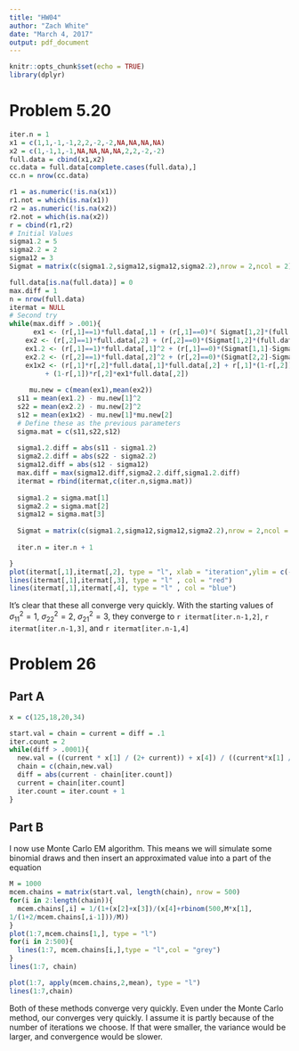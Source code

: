 ```yaml
---
title: "HW04"
author: "Zach White"
date: "March 4, 2017"
output: pdf_document
---
```


```r
knitr::opts_chunk$set(echo = TRUE)
library(dplyr)
```

# Problem 5.20
```r

iter.n = 1
x1 = c(1,1,-1,-1,2,2,-2,-2,NA,NA,NA,NA)
x2 = c(1,-1,1,-1,NA,NA,NA,NA,2,2,-2,-2)
full.data = cbind(x1,x2)
cc.data = full.data[complete.cases(full.data),]
cc.n = nrow(cc.data)

r1 = as.numeric(!is.na(x1))
r1.not = which(is.na(x1))
r2 = as.numeric(!is.na(x2))
r2.not = which(is.na(x2))
r = cbind(r1,r2)
# Initial Values
sigma1.2 = 5
sigma2.2 = 2
sigma12 = 3
Sigmat = matrix(c(sigma1.2,sigma12,sigma12,sigma2.2),nrow = 2,ncol = 2)

full.data[is.na(full.data)] = 0
max.diff = 1
n = nrow(full.data)
itermat = NULL
# Second try
while(max.diff > .001){
      ex1 <- (r[,1]==1)*full.data[,1] + (r[,1]==0)*( Sigmat[1,2]*(full.data[,2])/Sigmat[2,2])
    ex2 <- (r[,2]==1)*full.data[,2] + (r[,2]==0)*(Sigmat[1,2]*(full.data[,1])/Sigmat[1,1])
    ex1.2 <- (r[,1]==1)*full.data[,1]^2 + (r[,1]==0)*(Sigmat[1,1]-Sigmat[1,2]^2/Sigmat[2,2]+ ex1^2)
    ex2.2 <- (r[,2]==1)*full.data[,2]^2 + (r[,2]==0)*(Sigmat[2,2]-Sigmat[1,2]^2/Sigmat[1,1]+ ex2^2)
    ex1x2 <- (r[,1]*r[,2]*full.data[,1]*full.data[,2] + r[,1]*(1-r[,2])*full.data[,1]*ex2
         + (1-r[,1])*r[,2]*ex1*full.data[,2])
    
     mu.new = c(mean(ex1),mean(ex2))
  s11 = mean(ex1.2) - mu.new[1]^2
  s22 = mean(ex2.2) - mu.new[2]^2
  s12 = mean(ex1x2) - mu.new[1]*mu.new[2]
  # Define these as the previous parameters
  sigma.mat = c(s11,s22,s12)
  
  sigma1.2.diff = abs(s11 - sigma1.2) 
  sigma2.2.diff = abs(s22 - sigma2.2) 
  sigma12.diff = abs(s12 - sigma12)
  max.diff = max(sigma12.diff,sigma2.2.diff,sigma1.2.diff)
  itermat = rbind(itermat,c(iter.n,sigma.mat))
  
  sigma1.2 = sigma.mat[1]
  sigma2.2 = sigma.mat[2]
  sigma12 = sigma.mat[3]
  
  Sigmat = matrix(c(sigma1.2,sigma12,sigma12,sigma2.2),nrow = 2,ncol = 2)
  
  iter.n = iter.n + 1

}
plot(itermat[,1],itermat[,2], type = "l", xlab = "iteration",ylim = c(-2,6))
lines(itermat[,1],itermat[,3], type = "l" , col = "red")
lines(itermat[,1],itermat[,4], type = "l" , col = "blue")
```
It's clear that these all converge very quickly.  With the starting values of $\sigma_{11}^2 = 1$, $\sigma_{22}^2 = 2$, $\sigma_{21}^2 = 3$, they converge to `r itermat[iter.n-1,2]`, `r itermat[iter.n-1,3]`, and `r itermat[iter.n-1,4]`

# Problem 26

## Part A
```r
x = c(125,18,20,34)

start.val = chain = current = diff = .1
iter.count = 2
while(diff > .0001){
  new.val = ((current * x[1] / (2+ current)) + x[4]) / ((current*x[1] / (2 + current)) + x[2] + x[3] + x[4])
  chain = c(chain,new.val)
  diff = abs(current - chain[iter.count])
  current = chain[iter.count]
  iter.count = iter.count + 1
}

```

## Part B
I now use Monte Carlo EM algorithm.  This means we will simulate some binomial draws and then insert an approximated value into a part of the equation
```r
M = 1000
mcem.chains = matrix(start.val, length(chain), nrow = 500)
for(i in 2:length(chain)){
  mcem.chains[,i] = 1/(1+(x[2]+x[3])/(x[4]+rbinom(500,M*x[1],
1/(1+2/mcem.chains[,i-1]))/M))
}
plot(1:7,mcem.chains[1,], type = "l")
for(i in 2:500){
  lines(1:7, mcem.chains[i,],type = "l",col = "grey")
}
lines(1:7, chain)

plot(1:7, apply(mcem.chains,2,mean), type = "l")
lines(1:7,chain)
```

Both of these methods converge very quickly.  Even under the Monte Carlo method, our converges very quickly.  I assume it is partly because of the number of iterations we choose.  If that were smaller, the variance would be larger, and convergence would be slower.